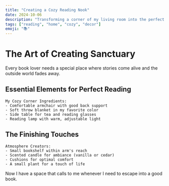 ```yaml
---
title: "Creating a Cozy Reading Nook"
date: 2024-10-06
description: "Transforming a corner of my living room into the perfect reading sanctuary."
tags: ["reading", "home", "cozy", "decor"]
emoji: "📚"
---
```


# The Art of Creating Sanctuary

Every book lover needs a special place where stories come alive and the outside world fades away.

## Essential Elements for Perfect Reading

```
My Cozy Corner Ingredients:
- Comfortable armchair with good back support
- Soft throw blanket in my favorite color
- Side table for tea and reading glasses
- Reading lamp with warm, adjustable light
```

## The Finishing Touches

```
Atmosphere Creators:
- Small bookshelf within arm's reach
- Scented candle for ambiance (vanilla or cedar)
- Cushions for optimal comfort
- A small plant for a touch of life
```

Now I have a space that calls to me whenever I need to escape into a good book.